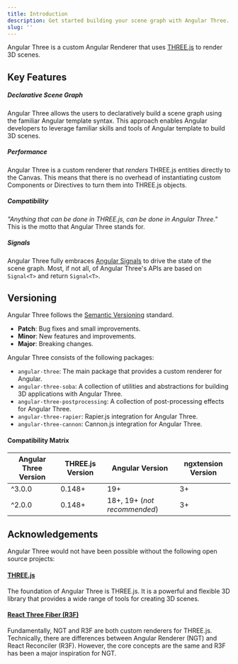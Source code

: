 ```yaml
---
title: Introduction
description: Get started building your scene graph with Angular Three.
slug: ''
---
```


Angular Three is a custom Angular Renderer that uses [THREE.js](https://threejs.org/) to render 3D scenes.

## Key Features

##### Declarative Scene Graph

Angular Three allows the users to declaratively build a scene graph using the familiar Angular template syntax. This approach enables Angular developers to leverage familiar skills and tools of Angular template to build 3D scenes.

##### Performance

Angular Three is a custom renderer that _renders_ THREE.js entities directly to the Canvas. This means that there is no overhead of instantiating custom Components or Directives to turn them into THREE.js objects.

##### Compatibility

_"Anything that can be done in THREE.js, can be done in Angular Three."_ This is the motto that Angular Three stands for.

##### Signals

Angular Three fully embraces [Angular Signals](https://angular.dev/guide/signals) to drive the state of the scene graph. Most, if not all, of Angular Three's APIs are based on `Signal<T>` and return `Signal<T>`.

## Versioning

Angular Three follows the [Semantic Versioning](https://semver.org/) standard.

- **Patch**: Bug fixes and small improvements.
- **Minor**: New features and improvements.
- **Major**: Breaking changes.

Angular Three consists of the following packages:

- `angular-three`: The main package that provides a custom renderer for Angular.
- `angular-three-soba`: A collection of utilities and abstractions for building 3D applications with Angular Three.
- `angular-three-postprocessing`: A collection of post-processing effects for Angular Three.
- `angular-three-rapier`: Rapier.js integration for Angular Three.
- `angular-three-cannon`: Cannon.js integration for Angular Three.

#### Compatibility Matrix

| Angular Three Version | THREE.js Version | Angular Version              | ngxtension Version |
| --------------------- | ---------------- | ---------------------------- | ------------------ |
| ^3.0.0                | 0.148+           | 19+                          | 3+                 |
| ^2.0.0                | 0.148+           | 18+, 19+ (_not recommended_) | 3+                 |

## Acknowledgements

Angular Three would not have been possible without the following open source projects:

#### [THREE.js](https://threejs.org/)

The foundation of Angular Three is THREE.js. It is a powerful and flexible 3D library that provides a wide range of tools for creating 3D scenes.

#### [React Three Fiber (R3F)](https://github.com/pmndrs/react-three-fiber)

Fundamentally, NGT and R3F are both custom renderers for THREE.js. Technically, there are differences between Angular Renderer (NGT) and React Reconciler (R3F). However, the core concepts are the same and R3F has been a major inspiration for NGT.
